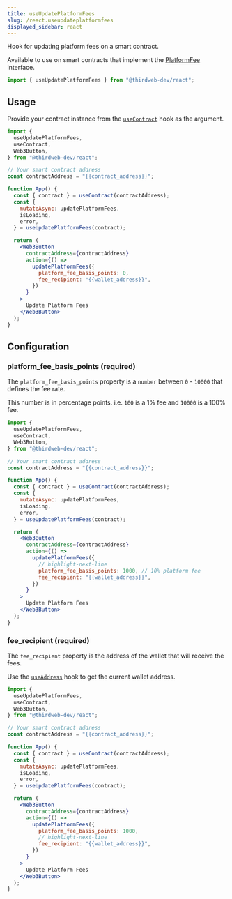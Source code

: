 ```yaml
---
title: useUpdatePlatformFees
slug: /react.useupdateplatformfees
displayed_sidebar: react
---
```


Hook for updating platform fees on a smart contract.

Available to use on smart contracts that implement the [PlatformFee](/solidity/extension-contracts/platformfee) interface.

```jsx
import { useUpdatePlatformFees } from "@thirdweb-dev/react";
```

## Usage

Provide your contract instance from the [`useContract`](react/hooks/usecontract) hook as the argument.

```jsx
import {
  useUpdatePlatformFees,
  useContract,
  Web3Button,
} from "@thirdweb-dev/react";

// Your smart contract address
const contractAddress = "{{contract_address}}";

function App() {
  const { contract } = useContract(contractAddress);
  const {
    mutateAsync: updatePlatformFees,
    isLoading,
    error,
  } = useUpdatePlatformFees(contract);

  return (
    <Web3Button
      contractAddress={contractAddress}
      action={() =>
        updatePlatformFees({
          platform_fee_basis_points: 0,
          fee_recipient: "{{wallet_address}}",
        })
      }
    >
      Update Platform Fees
    </Web3Button>
  );
}
```

## Configuration

### platform_fee_basis_points (required)

The `platform_fee_basis_points` property is a `number` between `0` - `10000` that defines the fee rate.

This number is in percentage points. i.e. `100` is a 1% fee and `10000` is a 100% fee.

```jsx
import {
  useUpdatePlatformFees,
  useContract,
  Web3Button,
} from "@thirdweb-dev/react";

// Your smart contract address
const contractAddress = "{{contract_address}}";

function App() {
  const { contract } = useContract(contractAddress);
  const {
    mutateAsync: updatePlatformFees,
    isLoading,
    error,
  } = useUpdatePlatformFees(contract);

  return (
    <Web3Button
      contractAddress={contractAddress}
      action={() =>
        updatePlatformFees({
          // highlight-next-line
          platform_fee_basis_points: 1000, // 10% platform fee
          fee_recipient: "{{wallet_address}}",
        })
      }
    >
      Update Platform Fees
    </Web3Button>
  );
}
```

### fee_recipient (required)

The `fee_recipient` property is the address of the wallet that will receive the fees.

Use the [`useAddress`](/react/react.useaddress) hook to get the current wallet address.

```jsx
import {
  useUpdatePlatformFees,
  useContract,
  Web3Button,
} from "@thirdweb-dev/react";

// Your smart contract address
const contractAddress = "{{contract_address}}";

function App() {
  const { contract } = useContract(contractAddress);
  const {
    mutateAsync: updatePlatformFees,
    isLoading,
    error,
  } = useUpdatePlatformFees(contract);

  return (
    <Web3Button
      contractAddress={contractAddress}
      action={() =>
        updatePlatformFees({
          platform_fee_basis_points: 1000,
          // highlight-next-line
          fee_recipient: "{{wallet_address}}",
        })
      }
    >
      Update Platform Fees
    </Web3Button>
  );
}
```
